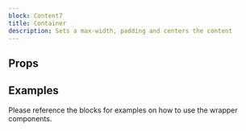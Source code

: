 ```yaml
---
block: Content7
title: Container
description: Sets a max-width, padding and centers the content
---
```



## Props

<Props />

## Examples

Please reference the blocks for examples on how to use the wrapper components.
